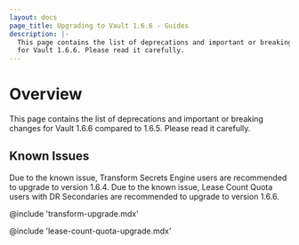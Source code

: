 ```yaml
---
layout: docs
page_title: Upgrading to Vault 1.6.6 - Guides
description: |-
  This page contains the list of deprecations and important or breaking changes
  for Vault 1.6.6. Please read it carefully.
---
```


# Overview

This page contains the list of deprecations and important or breaking changes
for Vault 1.6.6 compared to 1.6.5. Please read it carefully.

## Known Issues



Due to the known issue, Transform Secrets Engine users are recommended to upgrade to version 1.6.4.
Due to the known issue, Lease Count Quota users with DR Secondaries are recommended to upgrade to version 1.6.6.

@include 'transform-upgrade.mdx'

@include 'lease-count-quota-upgrade.mdx'